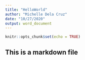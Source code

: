 ```yaml
---
title: "HelloWorld"
author: "Michelle Dela Cruz"
date: "10/27/2020"
output: word_document
---
```


```r
knitr::opts_chunk$set(echo = TRUE)
```

## This is a markdown file

